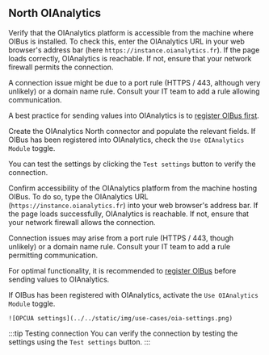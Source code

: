 ## North OIAnalytics
Verify that the OIAnalytics platform is accessible from the machine where OIBus is installed. To check this, enter the
OIAnalytics URL in your web browser's address bar (here `https://instance.oianalytics.fr`).
If the page loads correctly, OIAnalytics is reachable. If not, ensure that your network firewall permits the connection.

A connection issue might be due to a port rule (HTTPS / 443, although very unlikely) or a domain name rule. Consult
your IT team to add a rule allowing communication.

A best practice for sending values into OIAnalytics is to [register OIBus first](../guide/advanced/oianalytics-registration.mdx).

Create the OIAnalytics North connector and populate the relevant fields. If OIBus has been registered into OIAnalytics,
check the `Use OIAnalytics Module` toggle.

You can test the settings by clicking the `Test settings` button to verify the connection.


Confirm accessibility of the OIAnalytics platform from the machine hosting OIBus. To do so, type the OIAnalytics URL
(`https://instance.oianalytics.fr`) into your web browser's address bar. If the page loads successfully, OIAnalytics is
reachable. If not, ensure that your network firewall allows the connection.

Connection issues may arise from a port rule (HTTPS / 443, though unlikely) or a domain name rule. Consult your IT team
to add a rule permitting communication.

For optimal functionality, it is recommended to [register OIBus](../guide/advanced/oianalytics-registration.mdx) before sending
values to OIAnalytics.

If OIBus has been registered with OIAnalytics, activate the `Use OIAnalytics Module` toggle.

<div style={{ textAlign: 'center' }}>
  <div>

    ![OPCUA settings](../../static/img/use-cases/oia-settings.png)

  </div>
</div>

:::tip Testing connection
You can verify the connection by testing the settings using the `Test settings` button.
:::